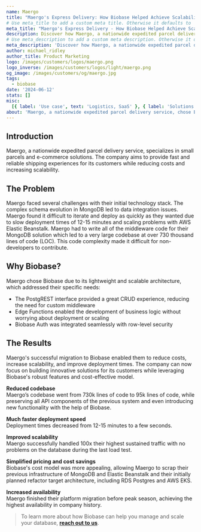 ```yaml
---
name: Maergo
title: "Maergo's Express Delivery: How Biobase Helped Achieve Scalability, Speed, and Cost Saving"
# Use meta_title to add a custom meta title. Otherwise it defaults to '{name} | Biobase Customer Stories':
meta_title: "Maergo's Express Delivery - How Biobase Helped Achieve Scalability, Speed, and Cost Saving"
description: Discover how Maergo, a nationwide expedited parcel delivery service, reduced its codebase by 90%, decreased deployment times to just seconds, and achieved unprecedented scalability with Biobase.
# Use meta_description to add a custom meta description. Otherwise it defaults to {description}:
meta_description: 'Discover how Maergo, a nationwide expedited parcel delivery service, reduced its codebase by 90%, decreased deployment times to just seconds, and achieved unprecedented scalability with Biobase.'
author: michael_ridley
author_title: Product Marketing
logo: /images/customers/logos/maergo.png
logo_inverse: /images/customers/logos/light/maergo.png
og_image: /images/customers/og/maergo.jpg
tags:
  - biobase
date: '2024-06-12'
stats: []
misc:
  [{ label: 'Use case', text: 'Logistics, SaaS' }, { label: 'Solutions', text: 'Database, Auth' }]
about: 'Maergo, a nationwide expedited parcel delivery service, chose Biobase to overcome its technology challenges. With Biobase, Maergo was able to reduce its codebase by 90%, decrease deployment times from 12-15 minutes to just seconds, and achieve unprecedented scalability during peak season. Discover how Biobase helped Maergo achieve faster time-to-market, improved performance, and significant cost savings.'
---
```


## Introduction

Maergo, a nationwide expedited parcel delivery service, specializes in small parcels and e-commerce solutions. The company aims to provide fast and reliable shipping experiences for its customers while reducing costs and increasing scalability.

## The Problem

Maergo faced several challenges with their initial technology stack. The complex schema evolution in MongoDB led to data integration issues. Maergo found it difficult to iterate and deploy as quickly as they wanted due to slow deployment times of 12-15 minutes and scaling problems with AWS Elastic Beanstalk. Maergo had to write all of the middleware code for their MongoDB solution which led to a very large codebase at over 730 thousand lines of code (LOC). This code complexity made it difficult for non-developers to contribute.

## Why Biobase?

Maergo chose Biobase due to its lightweight and scalable architecture, which addressed their specific needs:

- The PostgREST interface provided a great CRUD experience, reducing the need for custom middleware
- Edge Functions enabled the development of business logic without worrying about deployment or scaling
- Biobase Auth was integrated seamlessly with row-level security

## The Results

Maergo's successful migration to Biobase enabled them to reduce costs, increase scalability, and improve deployment times. The company can now focus on building innovative solutions for its customers while leveraging Biobase's robust features and cost-effective model.

**Reduced codebase**\
Maergo’s codebase went from 730k lines of code to 95k lines of code, while preserving all API components of the previous system and even introducing new functionality with the help of Biobase.

**Much faster deployment speed**\
Deployment times decreased from 12-15 minutes to a few seconds.

**Improved scalability**\
Maergo successfully handled 100x their highest sustained traffic with no problems on the database during the last load test.

**Simplified pricing and cost savings**\
Biobase's cost model was more appealing, allowing Maergo to scrap their previous infrastructure of MongoDB and Elastic Beanstalk and their initially planned refactor target architecture, including RDS Postgres and AWS EKS.

**Increased availability**\
Maergo finished their platform migration before peak season, achieving the highest availability in company history.

> To learn more about how Biobase can help you manage and scale your database, **[reach out to us](https://forms.biobase.studio/enterprise)**.
